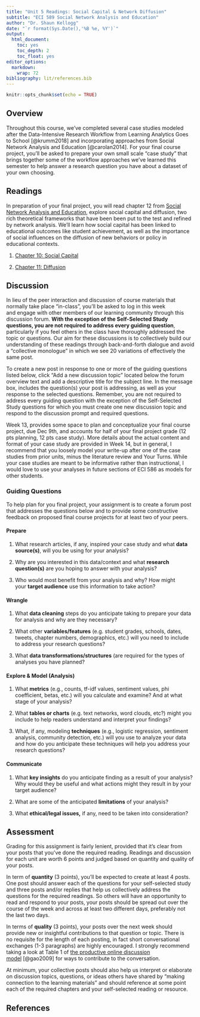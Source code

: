 ```yaml
---
title: "Unit 5 Readings: Social Capital & Network Diffusion"
subtitle: "ECI 589 Social Network Analysis and Education"
author: "Dr. Shaun Kellogg"
date: "`r format(Sys.Date(),'%B %e, %Y')`"
output:
  html_document:
    toc: yes
    toc_depth: 2
    toc_float: yes
editor_options:
  markdown:
    wrap: 72
bibliography: lit/references.bib
---
```


```r
knitr::opts_chunk$set(echo = TRUE)
```

## Overview

Throughout this course, we've completed several case studies modeled
after the Data-Intensive Research Workflow from Learning Analytics Goes
to School [@krumm2018] and incorporating approaches from Social Network
Analysis and Education [@carolan2014]. For your final course project,
you'll be asked to prepare your own small scale "case study" that brings
together some of the workflow approaches we've learned this semester to
help answer a research question you have about a dataset of your own
choosing. 

## Readings

In preparation of your final project, you will read chapter 12 from
[Social Network Analysis and
Education](https://catalog.lib.ncsu.edu/catalog/NCSU2803782), explore
social capital and diffusion, two rich theoretical frameworks that have
been been put to the test and refined by network analysis. We'll learn
how social capital has been linked to educational outcomes like student
achievement, as well as the importance of social influences on the
diffusion of new behaviors or policy in educational contexts.

1.  [Chapter 10: Social
    Capital](https://methods-sagepub-com.prox.lib.ncsu.edu/book/social-network-analysis-and-education/n10.xml)

2.  [Chapter 11:
    Diffusion](https://methods-sagepub-com.prox.lib.ncsu.edu/book/social-network-analysis-and-education/n11.xml)

## Discussion

In lieu of the peer interaction and discussion of course materials that
normally take place "in-class", you'll be asked to log in this week
and engage with other members of our learning community through this
discussion forum. **With the exception of the Self-Selected Study
questions, you are not required to address every guiding question**,
particularly if you feel others in the class have thoroughly addressed
the topic or questions. Our aim for these discussions is to collectively
build our understanding of these readings through back-and-forth
dialogue and avoid a "collective monologue" in which we see 20
variations of effectively the same post.

To create a new post in response to one or more of the guiding questions
listed below, click "Add a new discussion topic" located below the forum
overview text and add a descriptive title for the subject line. In the
message box, includes the question(s) your post is addressing, as well
as your response to the selected questions. Remember, you are not
required to address every guiding question with the exception of the
Self-Selected Study questions for which you must create one new
discussion topic and respond to the discussion prompt and required
questions.

Week 13, provides some space to plan and conceptualize your final course
project, due Dec 9th, and accounts for half of your final project grade
(12 pts planning, 12 pts case study). More details about the actual
content and format of your case study are provided in Week 14, but in
general, I recommend that you loosely model your write-up after one of
the case studies from prior units, minus the literature review and Your
Turns. While your case studies are meant to be informative rather than
instructional, I would love to use your analyses in future sections of
ECI 586 as models for other students.  \

### Guiding Questions

To help plan for you final project, your assignment is to create a forum
post that addresses the questions below and to provide some constructive
feedback on proposed final course projects for at least two of your
peers.

#### Prepare

1.  What research articles, if any, inspired your case study and
    what **data source(s)**, will you be using for your analysis? 

2.  Why are you interested in this data/context and what **research
    question(s)** are you hoping to answer with your analysis? 

3.  Who would most benefit from your analysis and why? How might
    your **target audience** use this information to take action? 

#### Wrangle 

1.  What **data cleaning** steps do you anticipate taking to prepare
    your data for analysis and why are they necessary? 

2.  What other **variables/features** (e.g. student grades, schools,
    dates, tweets, chapter numbers, demographics, etc.) will you need to
    include to address your research questions? 

3.  What **data transformations/structures** (are required for the types
    of analyses you have planned? 

#### Explore & Model (Analysis)

1.  What **metrics** (e.g., counts, tf-idf values, sentiment values, phi
    coefficient, betas, etc.) will you calculate and examine? And at
    what stage of your analysis?   

2.  What **tables or charts** (e.g. text networks, word clouds,
    etc?) might you include to help readers understand and interpret
    your findings?

3.  What, if any, modeling **techniques** (e.g., logistic regression,
    sentiment analysis, community detection, etc.) will you use to
    analyze your data and how do you anticipate these techniques will
    help you address your research questions?

#### Communicate

1.  What **key insights** do you anticipate finding as a result of your
    analysis? Why would they be useful and what actions might they
    result in by your target audience? 

2.  What are some of the anticipated **limitations** of your analysis? \

3.  What **ethical/legal issues,** if any, need to be taken into
    consideration? 

## Assessment

Grading for this assignment is fairly lenient, provided that it's clear
from your posts that you've done the required reading. Readings and
discussion for each unit are worth 6 points and judged based on quantity
and quality of your posts.

In term of **quantity** (3 points), you'll be expected to create at
least 4 posts. One post should answer each of the questions for your
self-selected study and three posts and/or replies that help us
collectively address the questions for the required readings. So others
will have an opportunity to read and respond to your posts, your posts
should be spread out over the course of the week and across at least two
different days, preferably not the last two days.

In terms of **quality** (3 points), your posts over the next week should
provide new or insightful contributions to that question or topic.
There is no requisite for the length of each posting, in fact short
conversational exchanges (1-3 paragraphs) are highly encouraged. I
strongly recommend taking a look at Table 1 of [the productive online
discussion
model](https://moodle-courses2122.wolfware.ncsu.edu/pluginfile.php/287931/mod_forum/post/6203/Gao%2C%20Wang%2C%20Sun%20-%202009%20-%20A%20new%20model%20of%20productive%20online%20discussion%20and%20its%20implications%20for%20research%20and%20instruction.pdf) [@gao2009]
for ways to contribute to the conversation. 

At minimum, your collective posts should also help us interpret or
elaborate on discussion topics, questions, or ideas others have shared
by "making connection to the learning materials" and should reference at
some point each of the required chapters and your self-selected reading
or resource.

## References

